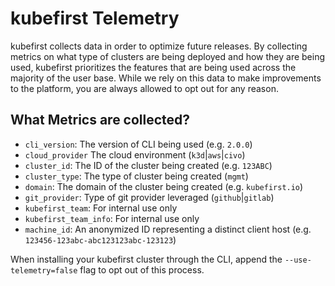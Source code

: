 # kubefirst Telemetry

kubefirst collects data in order to optimize future releases. By collecting metrics on what type of clusters are being deployed and how they are being used, kubefirst prioritizes the features that are being used across the majority of the user base. While we rely on this data to make improvements to the platform, you are always allowed to opt out for any reason.

## What Metrics are collected?

- `cli_version`:          The version of CLI being used (e.g. `2.0.0`)
- `cloud_provider`       The cloud environment (`k3d`|`aws`|`civo`)
- `cluster_id`:           The ID of the cluster being created (e.g. `123ABC`)
- `cluster_type`:         The type of cluster being created (`mgmt`)
- `domain`:               The domain of the cluster being created (e.g. `kubefirst.io`)
- `git_provider`:         Type of git provider leveraged (`github`|`gitlab`)
- `kubefirst_team`:       For internal use only
- `kubefirst_team_info`:  For internal use only
- `machine_id`:           An anonymized ID representing a distinct client host (e.g. `123456-123abc-abc123123abc-123123`)

When installing your kubefirst cluster through the CLI, append the `--use-telemetry=false` flag to opt out of this process.
